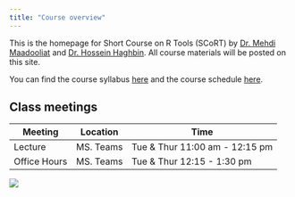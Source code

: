 ```yaml
---
title: "Course overview"
---
```


This is the homepage for Short Course on R Tools (SCoRT) by [Dr. Mehdi Maadooliat](http://www.mssc.mu.edu/~mehdi) and [Dr. Hossein Haghbin](http://research.pgu.ac.ir/~hhaghbin/en/). All course materials will be posted on this site.

You can find the course syllabus [here](/course-syllabus.html) and the course schedule [here](/).

## Class meetings

| Meeting      | Location  | Time                           |
|--------------|-----------|--------------------------------|
| Lecture      | MS. Teams | Tue & Thur 11:00 am - 12:15 pm |
| Office Hours | MS. Teams | Tue & Thur 12:15 - 1:30 pm     |

![](images/twitter-card.png)
